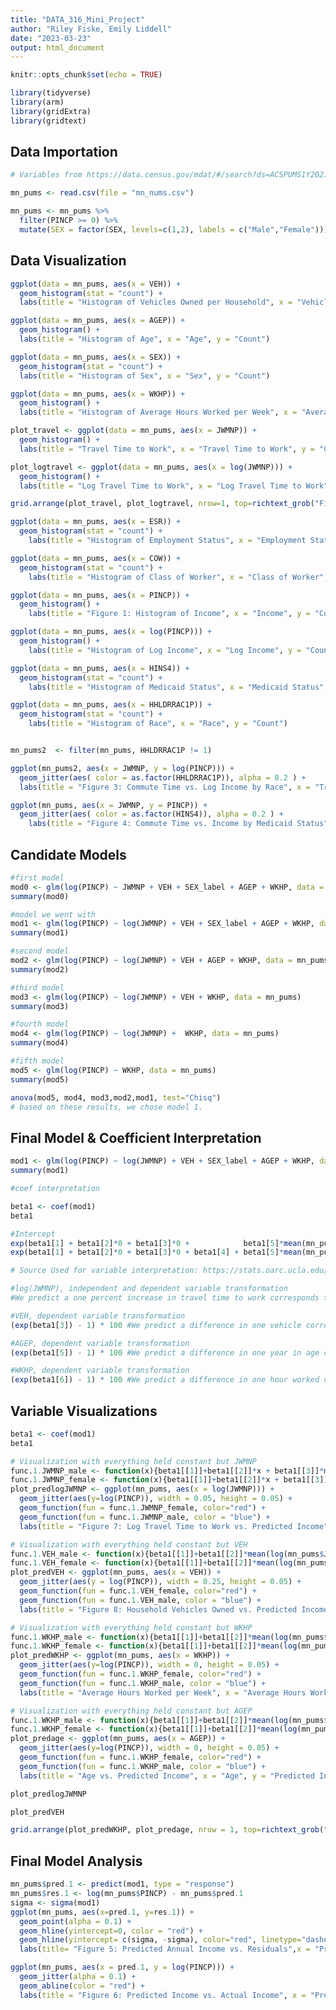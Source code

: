 ```yaml
---
title: "DATA_316_Mini_Project"
author: "Riley Fiske, Emily Liddell"
date: "2023-03-23"
output: html_document
---
```


```r
knitr::opts_chunk$set(echo = TRUE)

library(tidyverse)
library(arm)
library(gridExtra)
library(gridtext)
```

## Data Importation

```r

# Variables from https://data.census.gov/mdat/#/search?ds=ACSPUMS1Y2021

mn_pums <- read.csv(file = "mn_nums.csv")

mn_pums <- mn_pums %>%
  filter(PINCP >= 0) %>%
  mutate(SEX = factor(SEX, levels=c(1,2), labels = c("Male","Female")))

```

## Data Visualization

```r

ggplot(data = mn_pums, aes(x = VEH)) +
  geom_histogram(stat = "count") +
  labs(title = "Histogram of Vehicles Owned per Household", x = "Vehicles Owned", y = "Count")

ggplot(data = mn_pums, aes(x = AGEP)) +
  geom_histogram() +
  labs(title = "Histogram of Age", x = "Age", y = "Count")

ggplot(data = mn_pums, aes(x = SEX)) +
  geom_histogram(stat = "count") +
  labs(title = "Histogram of Sex", x = "Sex", y = "Count")

ggplot(data = mn_pums, aes(x = WKHP)) +
  geom_histogram() +
  labs(title = "Histogram of Average Hours Worked per Week", x = "Average Hours Worked per Week", y = "Count")

plot_travel <- ggplot(data = mn_pums, aes(x = JWMNP)) +
  geom_histogram() +
  labs(title = "Travel Time to Work", x = "Travel Time to Work", y = "Count")

plot_logtravel <- ggplot(data = mn_pums, aes(x = log(JWMNP))) +
  geom_histogram() +
  labs(title = "Log Travel Time to Work", x = "Log Travel Time to Work", y = "Count")

grid.arrange(plot_travel, plot_logtravel, nrow=1, top=richtext_grob("Figure 2")) #https://community.rstudio.com/t/common-axis-title-in-grid-arrange/96353

ggplot(data = mn_pums, aes(x = ESR)) +
  geom_histogram(stat = "count") +
    labs(title = "Histogram of Employment Status", x = "Employment Status", y = "Count")

ggplot(data = mn_pums, aes(x = COW)) +
  geom_histogram(stat = "count") +
    labs(title = "Histogram of Class of Worker", x = "Class of Worker", y = "Count")

ggplot(data = mn_pums, aes(x = PINCP)) +
  geom_histogram() +
    labs(title = "Figure 1: Histogram of Income", x = "Income", y = "Count")

ggplot(data = mn_pums, aes(x = log(PINCP))) +
  geom_histogram() +
    labs(title = "Histogram of Log Income", x = "Log Income", y = "Count")

ggplot(data = mn_pums, aes(x = HINS4)) +
  geom_histogram(stat = "count") +
    labs(title = "Histogram of Medicaid Status", x = "Medicaid Status", y = "Count")

ggplot(data = mn_pums, aes(x = HHLDRRAC1P)) +
  geom_histogram(stat = "count") +
    labs(title = "Histogram of Race", x = "Race", y = "Count")


mn_pums2  <- filter(mn_pums, HHLDRRAC1P != 1)

ggplot(mn_pums2, aes(x = JWMNP, y = log(PINCP))) +
  geom_jitter(aes( color = as.factor(HHLDRRAC1P)), alpha = 0.2 ) +
  labs(title = "Figure 3: Commute Time vs. Log Income by Race", x = "Travel time to Work", y = "Log Income", color = "Race")

ggplot(mn_pums, aes(x = JWMNP, y = PINCP)) +
  geom_jitter(aes( color = as.factor(HINS4)), alpha = 0.2 ) +
    labs(title = "Figure 4: Commute Time vs. Income by Medicaid Status", x = "Travel time to Work", y = "Income", color = "Medicaid Status")

```

## Candidate Models

```r

#first model
mod0 <- glm(log(PINCP) ~ JWMNP + VEH + SEX_label + AGEP + WKHP, data = mn_pums)
summary(mod0)

#model we went with
mod1 <- glm(log(PINCP) ~ log(JWMNP) + VEH + SEX_label + AGEP + WKHP, data = mn_pums)
summary(mod1)

#second model
mod2 <- glm(log(PINCP) ~ log(JWMNP) + VEH + AGEP + WKHP, data = mn_pums)
summary(mod2)

#third model
mod3 <- glm(log(PINCP) ~ log(JWMNP) + VEH + WKHP, data = mn_pums)
summary(mod3)

#fourth model
mod4 <- glm(log(PINCP) ~ log(JWMNP) +  WKHP, data = mn_pums)
summary(mod4)

#fifth model
mod5 <- glm(log(PINCP) ~ WKHP, data = mn_pums)
summary(mod5)

anova(mod5, mod4, mod3,mod2,mod1, test="Chisq")
# based on these results, we chose model 1. 

```

## Final Model & Coefficient Interpretation

```r

mod1 <- glm(log(PINCP) ~ log(JWMNP) + VEH + SEX_label + AGEP + WKHP, data = mn_pums)
summary(mod1)

#coef interpretation

beta1 <- coef(mod1)
beta1

#Intercept
exp(beta1[1] + beta1[2]*0 + beta1[3]*0 +            beta1[5]*mean(mn_pums$AGEP) + beta1[6]*40) #We predict a female with a 0 minute commute, 0 vehicles, works 40 hours a week, and is average age to make $32418.01 annually
exp(beta1[1] + beta1[2]*0 + beta1[3]*0 + beta1[4] + beta1[5]*mean(mn_pums$AGEP) + beta1[6]*40) #We predict a male with a 0 minute commute, 0 vehicles, works 40 hours a week, and is average age to make $37618.23 annually

# Source Used for variable interpretation: https://stats.oarc.ucla.edu/sas/faq/how-can-i-interpret-log-transformed-variables-in-terms-of-percent-change-in-linear-regression/

#log(JWMNP), independent and dependent variable transformation
#We predict a one percent increase in travel time to work corresponds to a 0.09% increase in annual income

#VEH, dependent variable transformation
(exp(beta1[3]) - 1) * 100 #We predict a difference in one vehicle corresponds to a decrease in annual income by 3.12%

#AGEP, dependent variable transformation
(exp(beta1[5]) - 1) * 100 #We predict a difference in one year in age corresponds to an increase in annual income by 1.95%

#WKHP, dependent variable transformation
(exp(beta1[6]) - 1) * 100 #We predict a difference in one hour worked on average per week corresponds to an increase in annual income by 3.73%


```

## Variable Visualizations

```r

beta1 <- coef(mod1)
beta1

# Visualization with everything held constant but JWMNP
func.1.JWMNP_male <- function(x){beta1[[1]]+beta1[[2]]*x + beta1[[3]]*mean(mn_pums$VEH) + beta1[[4]] + beta1[[5]]*mean(mn_pums$AGEP) + beta1[[6]]*mean(mn_pums$WKHP)} #Female
func.1.JWMNP_female <- function(x){beta1[[1]]+beta1[[2]]*x + beta1[[3]]*mean(mn_pums$VEH) +            + beta1[[5]]*mean(mn_pums$AGEP) + beta1[[6]]*mean(mn_pums$WKHP)} #Male
plot_predlogJWMNP <- ggplot(mn_pums, aes(x = log(JWMNP))) +
  geom_jitter(aes(y=log(PINCP)), width = 0.05, height = 0.05) +
  geom_function(fun = func.1.JWMNP_female, color="red") +
  geom_function(fun = func.1.JWMNP_male, color = "blue") +
  labs(title = "Figure 7: Log Travel Time to Work vs. Predicted Income", x = "Log Travel Time", y = "Predicted Income")

# Visualization with everything held constant but VEH
func.1.VEH_male <- function(x){beta1[[1]]+beta1[[2]]*mean(log(mn_pums$JWMNP)) + beta1[[3]]*x + beta1[[4]] + beta1[[5]]*mean(mn_pums$AGEP) + beta1[[6]]*mean(mn_pums$WKHP)} #Female
func.1.VEH_female <- function(x){beta1[[1]]+beta1[[2]]*mean(log(mn_pums$JWMNP))   + beta1[[3]]*x +            + beta1[[5]]*mean(mn_pums$AGEP) + beta1[[6]]*mean(mn_pums$WKHP)} #Male
plot_predVEH <- ggplot(mn_pums, aes(x = VEH)) +
  geom_jitter(aes(y = log(PINCP)), width = 0.25, height = 0.05) +
  geom_function(fun = func.1.VEH_female, color="red") +
  geom_function(fun = func.1.VEH_male, color = "blue") +
  labs(title = "Figure 8: Household Vehicles Owned vs. Predicted Income", x = "Number of Vehicles", y = "Predicted Income")

# Visualization with everything held constant but WKHP
func.1.WKHP_male <- function(x){beta1[[1]]+beta1[[2]]*mean(log(mn_pums$JWMNP)) + beta1[[3]]*mean(mn_pums$VEH) + beta1[[4]] + beta1[[5]]*mean(mn_pums$AGEP) + beta1[[6]]*x} #Female
func.1.WKHP_female <- function(x){beta1[[1]]+beta1[[2]]*mean(log(mn_pums$JWMNP))   + beta1[[3]]*mean(mn_pums$VEH) +            + beta1[[5]]*mean(mn_pums$AGEP) + beta1[[6]]*x} #Male
plot_predWKHP <- ggplot(mn_pums, aes(x = WKHP)) +
  geom_jitter(aes(y=log(PINCP)), width = 0, height = 0.05) +
  geom_function(fun = func.1.WKHP_female, color="red") +
  geom_function(fun = func.1.WKHP_male, color = "blue") +
  labs(title = "Average Hours Worked per Week", x = "Average Hours Worked per Week", y = "Predicted Income")

# Visualization with everything held constant but AGEP
func.1.WKHP_male <- function(x){beta1[[1]]+beta1[[2]]*mean(log(mn_pums$JWMNP)) + beta1[[3]]*mean(mn_pums$VEH) + beta1[[4]] + beta1[[5]]*x + beta1[[6]]*mean(mn_pums$WKHP)} #Female
func.1.WKHP_female <- function(x){beta1[[1]]+beta1[[2]]*mean(log(mn_pums$JWMNP))   + beta1[[3]]*mean(mn_pums$VEH) +            + beta1[[5]]*x + beta1[[6]]*mean(mn_pums$WKHP)} #Male
plot_predage <- ggplot(mn_pums, aes(x = AGEP)) +
  geom_jitter(aes(y=log(PINCP)), width = 0, height = 0.05) +
  geom_function(fun = func.1.WKHP_female, color="red") +
  geom_function(fun = func.1.WKHP_male, color = "blue") +
  labs(title = "Age vs. Predicted Income", x = "Age", y = "Predicted Income")

plot_predlogJWMNP

plot_predVEH

grid.arrange(plot_predWKHP, plot_predage, nrow = 1, top=richtext_grob("Figure 9"))

```

## Final Model Analysis

```r

mn_pums$pred.1 <- predict(mod1, type = "response")
mn_pums$res.1 <- log(mn_pums$PINCP) - mn_pums$pred.1
sigma <- sigma(mod1)
ggplot(mn_pums, aes(x=pred.1, y=res.1)) +
  geom_point(alpha = 0.1) +
  geom_hline(yintercept=0, color = "red") +
  geom_hline(yintercept= c(sigma, -sigma), color="red", linetype="dashed") +
  labs(title= "Figure 5: Predicted Annual Income vs. Residuals",x = "Predicted Personal Income", y = "Residuals")

ggplot(mn_pums, aes(x = pred.1, y = log(PINCP))) +
  geom_jitter(alpha = 0.1) +
  geom_abline(color = "red") +
  labs(title = "Figure 6: Predicted Income vs. Actual Income", x = "Predicted Income", y = "Actual Income")
  
```